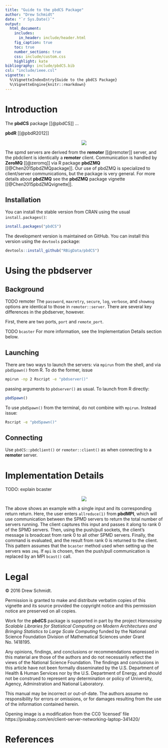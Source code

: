 ```yaml
---
title: "Guide to the pbdCS Package"
author: "Drew Schmidt"
date: "`r Sys.Date()`"
output:
  html_document:
    includes:
      in_header: include/header.html
    fig_caption: true
    toc: true
    number_sections: true
    css: include/custom.css
    highlight: kate
bibliography: include/pbdCS.bib
csl: "include/ieee.csl"
vignette: >
  %\VignetteIndexEntry{Guide to the pbdCS Package}
  %\VignetteEngine{knitr::rmarkdown}
---
```



# Introduction

The **pbdCS** package [[@pbdCS]] ...

**pbdR** [[@pbdR2012]]


<center>
<img src="pics/cs.png">
</center>

The spmd servers are derived from the **remoter** [[@remoter]] server, and the pbdclient is identically a **remoter** client.  Communication is handled by **ZeroMQ** [[@zeromq]] via R package **pbdZMQ** [[@Chen2015pbdZMQpackage]].  Our use of pbdZMQ is specialized to client/server communications, but the package is very general.  For more details about **pbdZMQ** see the **pbdZMQ** package vignette [[@Chen2015pbdZMQvignette]].



## Installation
You can install the stable version from CRAN using the usual `install.packages()`:

```r
install.packages("pbdCS")
```

The development version is maintained on GitHub.  You can install this version using the `devtools` package:

```r
devtools::install_github("RBigData/pbdCS")
```





# Using the pbdserver

## Background

TODO
remoter
The `password`, `maxretry`, `secure`, `log`, `verbose`, and `showmsg` options are identical to those in `remoter::server`.  There are several key differences in the pbdserver, however.

First, there are two ports, `port` and `remote_port`.

TODO
`bcaster`
For more information, see the Implementation Details section below.


## Launching
There are two ways to launch the servers: via `mpirun` from the shell, and via `pbdSpawn()` from R.  To do the former, issue

```bash
mpirun -np 2 Rscript -e "pbdserver()"
```

passing arguments to `pbdserver()` as usual.  To launch from R directly:

```r
pbdSpawn()
```

To use `pbdSpawn()` from the terminal, do not combine with `mpirun`.  Instead issue:

```bash
Rscript -e "pbdSpawn()"
```


## Connecting
Use `pbdCS::pbdclient()` or `remoter::client()` as when connecting to a **remoter** server.





# Implementation Details

TODO: explain bcaster

<center>
<img src="pics/cs_comm_1slide.png">
</center>

The above shows an example with a single input and its corresponding return return.  Here, the user enters `allreduce(1)` from **pbdMPI**, which will use communication between the SPMD servers to return the total number of servers running.  The client captures this input and passes it along to rank 0 of the SPMD servers.  Then, using the push/pull sockets, the client's message is broadcast from rank 0 to all other SPMD servers.  Finally, the command is evaluated, and the result from rank 0 is returned to the client.  This pattern assumes that the `bcaster` method used when setting up the servers was `zmq`.  If `mpi` is chosen, then the push/pull communication is replaced by an MPI `bcast()` call.





# Legal

&copy; 2016 Drew Schmidt.

Permission is granted to make and distribute verbatim copies of this vignette and its source provided the copyright notice and this permission notice are preserved on all copies.

Work for the **pbdCS** package is supported in part by the project *Harnessing Scalable Libraries for Statistical Computing on Modern Architectures and Bringing Statistics to Large Scale Computing* funded by the National Science Foundation Division of Mathematical Sciences under Grant No. 1418195.

Any opinions, findings, and conclusions or recommendations expressed in  this material are those of the authors and do not necessarily reflect the  views of the National Science Foundation.  The findings and conclusions in this article have not been formally disseminated by the U.S. Department of Health \& Human Services nor by the U.S. Department of Energy, and should not be construed to represent any determination or policy of University, Agency, Adminstration and National Laboratory.

This manual may be incorrect or out-of-date.  The authors assume no responsibility for errors or omissions, or for damages resulting from the use of the information contained herein.

Opening image is a modification from the CC0 'licensed' file https://pixabay.com/en/client-server-networking-laptop-341420/



# References
<script language="JavaScript" src="include/headers.js"></script>
